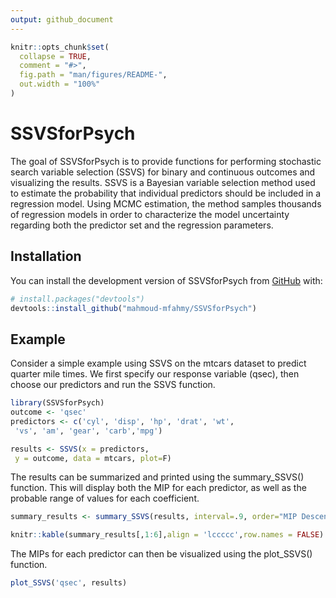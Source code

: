 ```yaml
---
output: github_document
---
```


<!-- README.md is generated from README.Rmd. Please edit that file -->

```r
knitr::opts_chunk$set(
  collapse = TRUE,
  comment = "#>",
  fig.path = "man/figures/README-",
  out.width = "100%"
)
```

# SSVSforPsych

<!-- badges: start -->
<!-- badges: end -->

The goal of SSVSforPsych is to provide functions for performing stochastic search variable selection (SSVS) 
for binary and continuous outcomes and visualizing the results. 
SSVS is a Bayesian variable selection method used to estimate the probability 
that individual predictors should be included in a regression model. 
Using MCMC estimation, the method samples thousands of regression models 
in order to characterize the model uncertainty regarding both the predictor 
set and the regression parameters.

## Installation

You can install the development version of SSVSforPsych from [GitHub](https://github.com/) with:

``` r
# install.packages("devtools")
devtools::install_github("mahmoud-mfahmy/SSVSforPsych")
```
## Example

Consider a simple example using SSVS on the mtcars dataset to predict quarter mile times. We first specify
our response variable (qsec), then choose our predictors and run the SSVS function.

```r
library(SSVSforPsych)
outcome <- 'qsec'
predictors <- c('cyl', 'disp', 'hp', 'drat', 'wt',
 'vs', 'am', 'gear', 'carb','mpg')

results <- SSVS(x = predictors,
 y = outcome, data = mtcars, plot=F)

```


The results can be summarized and printed using the summary_SSVS() function. This will display both the MIP
for each predictor, as well as the probable range of values for each coefficient.

```r
summary_results <- summary_SSVS(results, interval=.9, order="MIP Descending")
```


```r
knitr::kable(summary_results[,1:6],align = 'lccccc',row.names = FALSE)
```

The MIPs for each predictor can then be visualized using the plot_SSVS() function.

```r
plot_SSVS('qsec', results)
```


